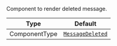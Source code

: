 Component to render deleted message.

| Type          | Default                                                                   |
| ------------- | ------------------------------------------------------------------------- |
| ComponentType | [`MessageDeleted`](../../../../ui-components/message/message-deleted.mdx) |

